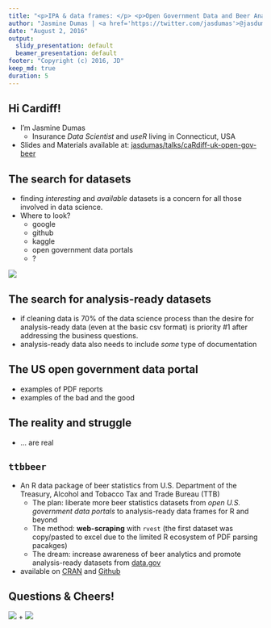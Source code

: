```yaml
---
title: "<p>IPA & data frames: </p> <p>Open Government Data and Beer Analytics</p> <p>🏛 + 🍺</p>"
author: "Jasmine Dumas | <a href='https://twitter.com/jasdumas'>@jasdumas</a> | <a href='http://jasdumas.github.io/'>jasdumas.github.io</a>"
date: "August 2, 2016"
output:
  slidy_presentation: default
  beamer_presentation: default
footer: "Copyright (c) 2016, JD"
keep_md: true
duration: 5
---
```


## Hi Cardiff!

- I'm Jasmine Dumas
    - Insurance *Data Scientist* and *useR* living in Connecticut, USA
- Slides and Materials available at: [jasdumas/talks/caRdiff-uk-open-gov-beer](https://github.com/jasdumas/talks/tree/master/caRdiff-uk-open-gov-beer)


## The search for datasets

- finding *interesting* and *available* datasets is a concern for all those involved in data science.
- Where to look?
    - google
    - github
    - kaggle
    - open government data portals
    - ?

![](http://i.giphy.com/26tnnpcYVRNJGlHy0.gif)
    

## The search for analysis-ready datasets

- if cleaning data is 70% of the data science process than the desire for analysis-ready data (even at the basic csv format) is priority #1 after addressing the business questions.
- analysis-ready data also needs to include *some* type of documentation

## The US open government data portal

- examples of PDF reports
- examples of the bad and the good

## The reality and struggle

- ... are real

## `ttbbeer`

- An R data package of beer statistics from U.S. Department of the Treasury, Alcohol and Tobacco Tax and Trade Bureau (TTB)
    - The plan: liberate more beer statistics datasets from *open U.S. government data portals* to analysis-ready data frames for R and beyond
    - The method: **web-scraping** with `rvest` (the first dataset was copy/pasted to excel due to the limited R ecosystem of PDF parsing pacakges)
    - The dream: increase awareness of beer analytics and promote analysis-ready datasets from [data.gov](https://www.data.gov/)
    
- available on [CRAN](https://cran.r-project.org/web/packages/ttbbeer/index.html) and [Github](https://github.com/jasdumas/ttbbeer)

## Questions & Cheers!


<p> <img src="img/classical-building.png"></img> + <img src="img/beer-emoji.png"></img> </p>
